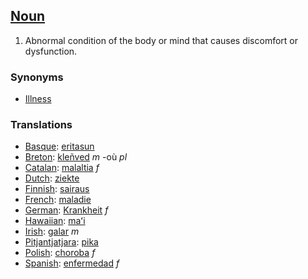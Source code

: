 ==[[Noun]]==

#Abnormal condition of the body or mind that causes discomfort or dysfunction. 

===Synonyms===
*[[Illness]]

===Translations===
*[[Basque]]: [[eritasun]]
*[[Breton]]: [[kleñved]] ''m'' -où ''pl''
*[[Catalan]]: [[malaltia]] ''f''
*[[Dutch]]: [[ziekte]]
*[[Finnish]]: [[sairaus]]
*[[French]]: [[maladie]]
*[[German]]: [[Krankheit]] ''f''
*[[Hawaiian]]: [[maʻi]]
*[[Irish]]: [[galar]] ''m''
*[[Pitjantjatjara]]: [[pika]]
*[[Polish]]: [[choroba ]] ''f''
*[[Spanish]]: [[enfermedad]] ''f''